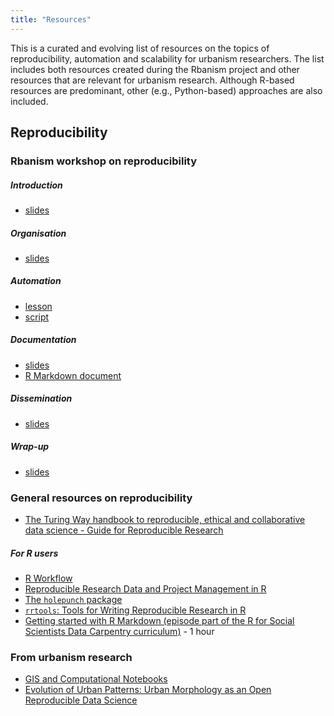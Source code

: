 ```yaml
---
title: "Resources"
---
```


This is a curated and evolving list of resources on the topics of reproducibility, automation and scalability for urbanism researchers. The list includes both resources created during the Rbanism project and other resources that are relevant for urbanism research. Although R-based resources are predominant, other (e.g., Python-based) approaches are also included. 

## Reproducibility

### Rbanism workshop on reproducibility

##### Introduction

-   [slides](https://rbanism.github.io/repro-r-workshop/documents/01-intro-slides.html)

##### Organisation

-   [slides](https://rbanism.github.io/repro-r-workshop/documents/02-organization-slides.html)

##### Automation

-   [lesson](https://rbanism.github.io/repro-r-workshop/documents/03-automation.html)
-   [script](https://github.com/Rbanism/repro-r-workshop-livecode/blob/main/R/my-first-R-script.R)

##### Documentation

-   [slides](https://rbanism.github.io/repro-r-workshop/documents/04-literate-programming-slides.html)
-   [R Markdown document](https://github.com/Rbanism/repro-r-workshop-livecode/blob/main/documents/my-awesome-report.Rmd)

##### Dissemination

-   [slides](https://rbanism.github.io/repro-r-workshop/documents/05-publishing-slides.html)

##### Wrap-up

-   [slides](https://rbanism.github.io/repro-r-workshop/documents/06-wrap-up.html)

### General resources on reproducibility

-   [The Turing Way handbook to reproducible, ethical and collaborative data science - Guide for Reproducible Research](https://the-turing-way.netlify.app/reproducible-research/reproducible-research.html)
    
##### For R users

-   [R Workflow](http://hbiostat.org/rflow)
-   [Reproducible Research Data and Project Management in R](https://annakrystalli.me/rrresearchACCE20/)
-   [The `holepunch` package](https://github.com/karthik/holepunch)
-   [`rrtools`: Tools for Writing Reproducible Research in R](https://github.com/benmarwick/rrtools)
-   [Getting started with R Markdown (episode part of the R for Social Scientists Data Carpentry curriculum)](https://datacarpentry.org/r-socialsci/05-rmarkdown/index.html) - 1 hour

    
### From urbanism research

-   [GIS and Computational Notebooks](https://gistbok.ucgis.org/bok-topics/gis-and-computational-notebooks)
-   [Evolution of Urban Patterns: Urban Morphology as an Open Reproducible Data Science](https://onlinelibrary.wiley.com/doi/10.1111/gean.12302)
    